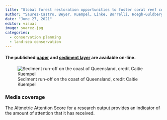 ```yaml
---
title: "Global forest restoration opportunities to foster coral reef conservation"
author: "Saurez-Castro, Beyer, Kuempel, Linke, Borrelli, Hoegh-Guldberg"
date: "June 27, 2021"
editor: visual
image: suarez.jpg
categories:
  - conservation planning
  - land-sea conservation
---
```


#### The published [paper](https://onlinelibrary.wiley.com/doi/full/10.1111/gcb.15811) and [sediment layer](https://doi.org/10.5061/dryad.g4f4qrfqq) are available on-line.

![Sediment run-off on the coast of Queensland, credit Caitie Kuempel](suarez.jpg)

### Media coverage

The Altmetric Attention Score for a research output provides an indicator of the amount of attention that it has received.

```{=html}
<script type="text/javascript" src="https://d1bxh8uas1mnw7.cloudfront.net/assets/embed.js"></script>
```
::: {.altmetric-embed data-badge-type="medium-donut" data-badge-details="right" data-doi="10.1111/gcb.15811"}
:::

